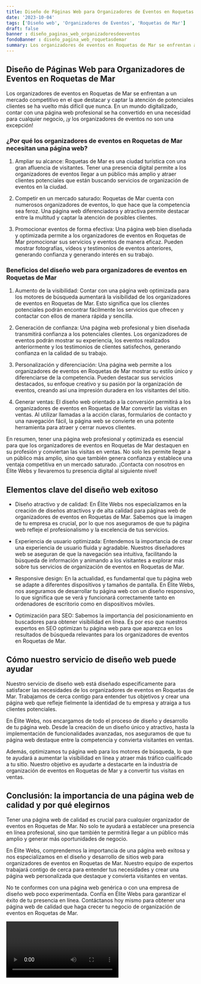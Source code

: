 ```yaml
---
title: Diseño de Páginas Web para Organizadores de Eventos en Roquetas de Mar
date: '2023-10-04'
tags: ['Diseño web', 'Organizadores de Eventos', 'Roquetas de Mar']
draft: false
banner : diseño_paginas_web_organizadoresdeeventos
fondoBanner : diseño_pagina_web_roquetasdemar
summary: Los organizadores de eventos en Roquetas de Mar se enfrentan a un mercado competitivo en el que destacar y captar la atención de potenciales clientes se ha vuelto más difícil que nunca. En un mundo digitalizado, contar con una página web profesional se ha convertido en una necesidad para cualquier negocio, ¡y los organizadores de eventos no son una excepción!
---
```


## Diseño de Páginas Web para Organizadores de Eventos en Roquetas de Mar

Los organizadores de eventos en Roquetas de Mar se enfrentan a un mercado competitivo en el que destacar y captar la atención de potenciales clientes se ha vuelto más difícil que nunca. En un mundo digitalizado, contar con una página web profesional se ha convertido en una necesidad para cualquier negocio, ¡y los organizadores de eventos no son una excepción!

### ¿Por qué los organizadores de eventos en Roquetas de Mar necesitan una página web?

1. Ampliar su alcance: Roquetas de Mar es una ciudad turística con una gran afluencia de visitantes. Tener una presencia digital permite a los organizadores de eventos llegar a un público más amplio y atraer clientes potenciales que están buscando servicios de organización de eventos en la ciudad.

2. Competir en un mercado saturado: Roquetas de Mar cuenta con numerosos organizadores de eventos, lo que hace que la competencia sea feroz. Una página web diferenciadora y atractiva permite destacar entre la multitud y captar la atención de posibles clientes.

3. Promocionar eventos de forma efectiva: Una página web bien diseñada y optimizada permite a los organizadores de eventos en Roquetas de Mar promocionar sus servicios y eventos de manera eficaz. Pueden mostrar fotografías, vídeos y testimonios de eventos anteriores, generando confianza y generando interés en su trabajo.

### Beneficios del diseño web para organizadores de eventos en Roquetas de Mar

1. Aumento de la visibilidad: Contar con una página web optimizada para los motores de búsqueda aumentará la visibilidad de los organizadores de eventos en Roquetas de Mar. Esto significa que los clientes potenciales podrán encontrar fácilmente los servicios que ofrecen y contactar con ellos de manera rápida y sencilla.

2. Generación de confianza: Una página web profesional y bien diseñada transmitirá confianza a los potenciales clientes. Los organizadores de eventos podrán mostrar su experiencia, los eventos realizados anteriormente y los testimonios de clientes satisfechos, generando confianza en la calidad de su trabajo.

3. Personalización y diferenciación: Una página web permite a los organizadores de eventos en Roquetas de Mar mostrar su estilo único y diferenciarse de la competencia. Pueden destacar sus servicios destacados, su enfoque creativo y su pasión por la organización de eventos, creando así una impresión duradera en los visitantes del sitio.

4. Generar ventas: El diseño web orientado a la conversión permitirá a los organizadores de eventos en Roquetas de Mar convertir las visitas en ventas. Al utilizar llamadas a la acción claras, formularios de contacto y una navegación fácil, la página web se convierte en una potente herramienta para atraer y cerrar nuevos clientes.

En resumen, tener una página web profesional y optimizada es esencial para que los organizadores de eventos en Roquetas de Mar destaquen en su profesión y conviertan las visitas en ventas. No solo les permite llegar a un público más amplio, sino que también genera confianza y establece una ventaja competitiva en un mercado saturado. ¡Contacta con nosotros en Élite Webs y llevaremos tu presencia digital al siguiente nivel!

<GifSeo />

<Cta />

## Elementos clave del diseño web exitoso

- Diseño atractivo y de calidad: En Élite Webs nos especializamos en la creación de diseños atractivos y de alta calidad para páginas web de organizadores de eventos en Roquetas de Mar. Sabemos que la imagen de tu empresa es crucial, por lo que nos aseguramos de que tu página web refleje el profesionalismo y la excelencia de tus servicios.

- Experiencia de usuario optimizada: Entendemos la importancia de crear una experiencia de usuario fluida y agradable. Nuestros diseñadores web se aseguran de que la navegación sea intuitiva, facilitando la búsqueda de información y animando a los visitantes a explorar más sobre tus servicios de organización de eventos en Roquetas de Mar.

- Responsive design: En la actualidad, es fundamental que tu página web se adapte a diferentes dispositivos y tamaños de pantalla. En Élite Webs, nos aseguramos de desarrollar tu página web con un diseño responsivo, lo que significa que se verá y funcionará correctamente tanto en ordenadores de escritorio como en dispositivos móviles.

- Optimización para SEO: Sabemos la importancia del posicionamiento en buscadores para obtener visibilidad en línea. Es por eso que nuestros expertos en SEO optimizan tu página web para que aparezca en los resultados de búsqueda relevantes para los organizadores de eventos en Roquetas de Mar.

## Cómo nuestro servicio de diseño web puede ayudar

Nuestro servicio de diseño web está diseñado específicamente para satisfacer las necesidades de los organizadores de eventos en Roquetas de Mar. Trabajamos de cerca contigo para entender tus objetivos y crear una página web que refleje fielmente la identidad de tu empresa y atraiga a tus clientes potenciales.

En Élite Webs, nos encargamos de todo el proceso de diseño y desarrollo de tu página web. Desde la creación de un diseño único y atractivo, hasta la implementación de funcionalidades avanzadas, nos aseguramos de que tu página web destaque entre la competencia y convierta visitantes en ventas.

Además, optimizamos tu página web para los motores de búsqueda, lo que te ayudará a aumentar la visibilidad en línea y atraer más tráfico cualificado a tu sitio. Nuestro objetivo es ayudarte a destacarte en la industria de organización de eventos en Roquetas de Mar y a convertir tus visitas en ventas.

## Conclusión: la importancia de una página web de calidad y por qué elegirnos

Tener una página web de calidad es crucial para cualquier organizador de eventos en Roquetas de Mar. No solo te ayudará a establecer una presencia en línea profesional, sino que también te permitirá llegar a un público más amplio y generar más oportunidades de negocio.

En Élite Webs, comprendemos la importancia de una página web exitosa y nos especializamos en el diseño y desarrollo de sitios web para organizadores de eventos en Roquetas de Mar. Nuestro equipo de expertos trabajará contigo de cerca para entender tus necesidades y crear una página web personalizada que destaque y convierta visitantes en ventas.

No te conformes con una página web genérica o con una empresa de diseño web poco experimentada. Confía en Élite Webs para garantizar el éxito de tu presencia en línea. Contáctanos hoy mismo para obtener una página web de calidad que haga crecer tu negocio de organización de eventos en Roquetas de Mar.

<Video />

<CtaBot job='Organizadores de Eventos' city='Roquetas de Mar'/>

<Gmaps query='Roquetas de Mar+españa+maps' />